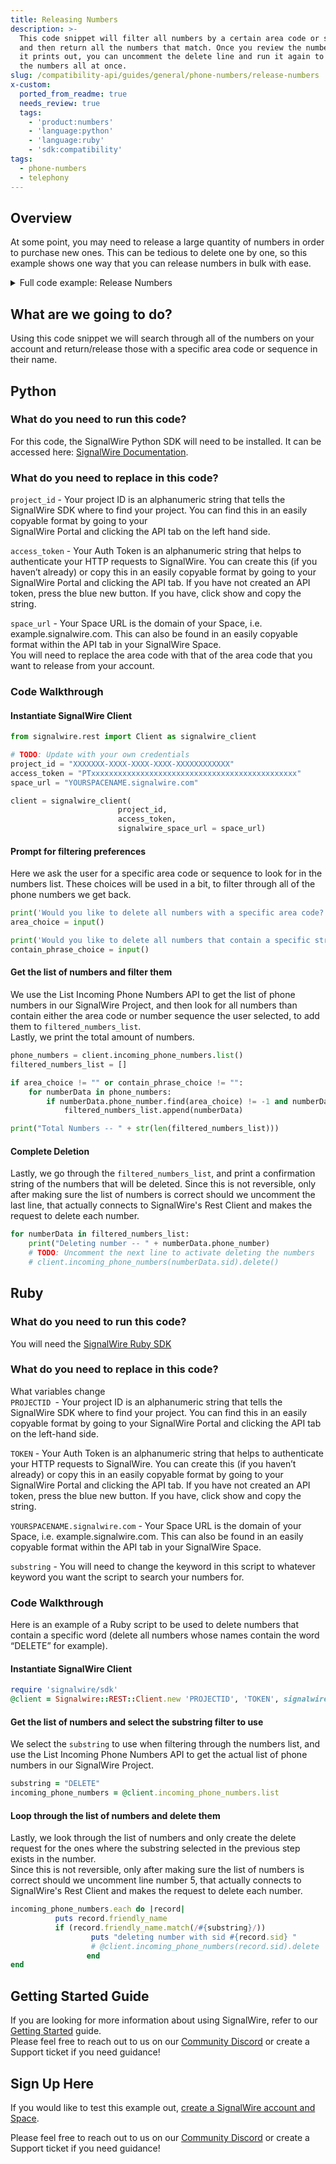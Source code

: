 ```yaml
---
title: Releasing Numbers
description: >-
  This code snippet will filter all numbers by a certain area code or sequence
  and then return all the numbers that match. Once you review the numbers that
  it prints out, you can uncomment the delete line and run it again to release
  the numbers all at once.
slug: /compatibility-api/guides/general/phone-numbers/release-numbers
x-custom:
  ported_from_readme: true
  needs_review: true
  tags:
    - 'product:numbers'
    - 'language:python'
    - 'language:ruby'
    - 'sdk:compatibility'
tags:
  - phone-numbers
  - telephony
---
```



Overview
--------

At some point, you may need to release a large quantity of numbers in order to purchase new ones. This can be tedious to delete one by one, so this example shows one way that you can release numbers in bulk with ease.


<details>
  <summary>Full code example: Release Numbers</summary>

<Tabs>

<TabItem value="python" label="Python">

```python
from signalwire.rest import Client as signalwire_client

# TODO: Update with your own credentials
project_id = "XXXXXXX-XXXX-XXXX-XXXX-XXXXXXXXXXXX"
access_token = "PTxxxxxxxxxxxxxxxxxxxxxxxxxxxxxxxxxxxxxxxxxxxxxx"
space_url = "YOURSPACENAME.signalwire.com"

client = signalwire_client(
                        project_id, 
                        access_token, 
                        signalwire_space_url = space_url)

print('Would you like to delete all numbers with a specific area code? If so, enter it now. If not, press Enter to skip.: ')
area_choice = input()

print('Would you like to delete all numbers that contain a specific string? If so, enter it now. If not, press Enter to skip.: ')
contain_phrase_choice = input()

phone_numbers = client.incoming_phone_numbers.list()
filtered_numbers_list = []

if area_choice != "" or contain_phrase_choice != "":
    for numberData in phone_numbers:
        if numberData.phone_number.find(area_choice) != -1 and numberData.phone_number.find(contain_phrase_choice) != -1:
            filtered_numbers_list.append(numberData)

print("Total Numbers -- " + str(len(filtered_numbers_list)))
for numberData in filtered_numbers_list:
    print("Deleting number -- " + numberData.phone_number)
    # TODO: Uncomment the next line to activate deleting the numbers
    # client.incoming_phone_numbers(numberData.sid).delete()
```

</TabItem>

<TabItem value="ruby" label="Ruby">

```ruby
require 'signalwire/sdk'
@client = Signalwire::REST::Client.new 'PROJECT_ID', 'AUTH_TOKEN', signalwire_space_url: "example.signalwire.com"
substring = "DELETE"
incoming_phone_numbers = @client.incoming_phone_numbers.list
incoming_phone_numbers.each do |record|
          puts record.friendly_name
          if (record.friendly_name.match(/#{substring}/))
                  puts "deleting number with sid #{record.sid} "
                  # @client.incoming_phone_numbers(record.sid).delete
                 end
end
```

</TabItem>

</Tabs>

</details>

What are we going to do?
------------------------

Using this code snippet we will search through all of the numbers on your account and return/release those with a specific area code or sequence in their name.

Python
------

### What do you need to run this code?

For this code, the SignalWire Python SDK will need to be installed.  It can be accessed here: [SignalWire Documentation](/compatibility-api/sdks).

### What do you need to replace in this code?

`project_id` - Your project ID is an alphanumeric string that tells the SignalWire SDK where to find your project. You can find this in an easily copyable format by going to your  
SignalWire Portal and clicking the API tab on the left hand side.  

`access_token` - Your Auth Token is an alphanumeric string that helps to authenticate your HTTP requests to SignalWire. You can create this (if you haven’t already) or copy this in an easily copyable format by going to your SignalWire Portal and clicking the API tab. If you have not created an API token, press the blue new button. If you have, click show and copy the string. 

`space_url` - Your Space URL is the domain of your Space, i.e. example.signalwire.com. This can also be found in an easily copyable format within the API tab in your SignalWire Space.  
You will need to replace the area code with that of the area code that you want to release from your account. 

### Code Walkthrough

#### Instantiate SignalWire Client

```python
from signalwire.rest import Client as signalwire_client

# TODO: Update with your own credentials
project_id = "XXXXXXX-XXXX-XXXX-XXXX-XXXXXXXXXXXX"
access_token = "PTxxxxxxxxxxxxxxxxxxxxxxxxxxxxxxxxxxxxxxxxxxxxxx"
space_url = "YOURSPACENAME.signalwire.com"

client = signalwire_client(
                        project_id, 
                        access_token, 
                        signalwire_space_url = space_url)
```

#### Prompt for filtering preferences

Here we ask the user for a specific area code or sequence to look for in the numbers list. These choices will be used in a bit, to filter through all of the phone numbers we get back.

```python
print('Would you like to delete all numbers with a specific area code? If so, enter it now. If not, press Enter to skip.: ')
area_choice = input()

print('Would you like to delete all numbers that contain a specific string? If so, enter it now. If not, press Enter to skip.: ')
contain_phrase_choice = input()
```

#### Get the list of numbers and filter them

We use the List Incoming Phone Numbers API to get the list of phone numbers in our SignalWire Project, and then look for all numbers than contain either the area code or number sequence the user selected, to add them to `filtered_numbers_list`.  
Lastly, we print the total amount of numbers. 

```python
phone_numbers = client.incoming_phone_numbers.list()
filtered_numbers_list = []

if area_choice != "" or contain_phrase_choice != "":
    for numberData in phone_numbers:
        if numberData.phone_number.find(area_choice) != -1 and numberData.phone_number.find(contain_phrase_choice) != -1:
            filtered_numbers_list.append(numberData)

print("Total Numbers -- " + str(len(filtered_numbers_list)))
```

#### Complete Deletion

Lastly, we go through the `filtered_numbers_list`, and print a confirmation string of the numbers that will be deleted. Since this is not reversible, only after making sure the list of numbers is correct should we uncomment the last line, that actually connects to SignalWire's Rest Client and makes the request to delete each number.

```python
for numberData in filtered_numbers_list:
    print("Deleting number -- " + numberData.phone_number)
    # TODO: Uncomment the next line to activate deleting the numbers
    # client.incoming_phone_numbers(numberData.sid).delete()
```

Ruby
----

### What do you need to run this code?

You will need the [SignalWire Ruby SDK](/compatibility-api/sdks)

### What do you need to replace in this code?

What variables change  
`PROJECTID `- Your project ID is an alphanumeric string that tells the SignalWire SDK where to find your project. You can find this in an easily copyable format by going to your  SignalWire Portal and clicking the API tab on the left-hand side.

`TOKEN` - Your Auth Token is an alphanumeric string that helps to authenticate your HTTP requests to SignalWire. You can create this (if you haven’t already) or copy this in an easily copyable format by going to your SignalWire Portal and clicking the API tab. If you have not created an API token, press the blue new button. If you have, click show and copy the string.

`YOURSPACENAME.signalwire.com` - Your Space URL is the domain of your Space, i.e. example.signalwire.com. This can also be found in an easily copyable format within the API tab in your SignalWire Space.

`substring` - You will need to change the keyword in this script to whatever keyword you want the script to search your numbers for.

### Code Walkthrough

Here is an example of a Ruby script to be used to delete numbers that contain a specific word (delete all numbers whose names contain the word “DELETE” for example).

#### Instantiate SignalWire Client

```ruby
require 'signalwire/sdk'
@client = Signalwire::REST::Client.new 'PROJECTID', 'TOKEN', signalwire_space_url: "YOURSPACENAME.signalwire.com"
```

#### Get the list of numbers and select the substring filter to use

We select the `substring` to use when filtering through the numbers list, and use the List Incoming Phone Numbers API to get the actual list of phone numbers in our SignalWire Project.

```ruby
substring = "DELETE"
incoming_phone_numbers = @client.incoming_phone_numbers.list
```

#### Loop through the list of numbers and delete them

Lastly, we look through the list of numbers and only create the delete request for the ones where the substring selected in the previous step exists in the number.  
Since this is not reversible, only after making sure the list of numbers is correct should we uncomment line number 5, that actually connects to SignalWire's Rest Client and makes the request to delete each number.

```ruby
incoming_phone_numbers.each do |record|
          puts record.friendly_name
          if (record.friendly_name.match(/#{substring}/))
                  puts "deleting number with sid #{record.sid} "
                  # @client.incoming_phone_numbers(record.sid).delete
                 end
end
```

Getting Started Guide
---------------------

If you are looking for more information about using SignalWire, refer to our [Getting Started](/platform/dashboard/getting-started/signing-up-for-a-space) guide.  
Please feel free to reach out to us on our [Community Discord](https://discord.com/invite/F2WNYTNjuF) or create a Support ticket if you need guidance!

Sign Up Here
------------

If you would like to test this example out, [create a SignalWire account and Space](https://m.signalwire.com/signups/new?s=1).

Please feel free to reach out to us on our [Community Discord](https://discord.com/invite/F2WNYTNjuF) or create a Support ticket if you need guidance!
